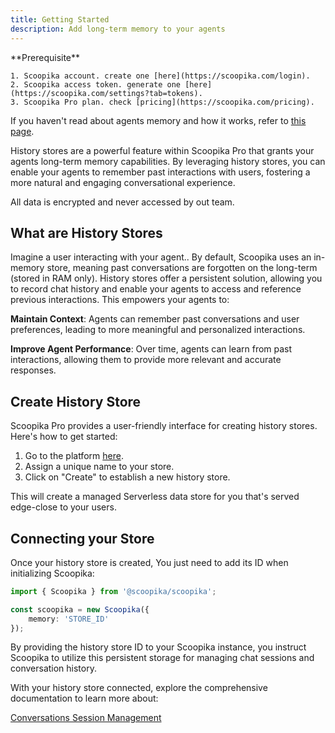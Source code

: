 ```yaml
---
title: Getting Started
description: Add long-term memory to your agents
---
```


<Check>
	**Prerequisite**

	1. Scoopika account. create one [here](https://scoopika.com/login).
	2. Scoopika access token. generate one [here](https://scoopika.com/settings?tab=tokens).
	3. Scoopika Pro plan. check [pricing](https://scoopika.com/pricing).
</Check>

If you haven't read about agents memory and how it works, refer to [this page](/foundations/memory).

History stores are a powerful feature within Scoopika Pro that grants your agents long-term memory capabilities.
By leveraging history stores, you can enable your agents to remember past interactions with users, 
fostering a more natural and engaging conversational experience.

<Check>
	All data is encrypted and never accessed by out team.
</Check>

## What are History Stores

Imagine a user interacting with your agent.. By default, Scoopika uses an in-memory store, 
meaning past conversations are forgotten on the long-term (stored in RAM only). 
History stores offer a persistent solution, allowing you to record chat history and enable your agents to 
access and reference previous interactions. This empowers your agents to:

**Maintain Context**: Agents can remember past conversations and user preferences, 
leading to more meaningful and personalized interactions.

**Improve Agent Performance**: Over time, agents can learn from past interactions, 
allowing them to provide more relevant and accurate responses.

## Create History Store

Scoopika Pro provides a user-friendly interface for creating history stores. Here's how to get started:

1. Go to the platform [here](https://scoopika.com/app/data-stores).
2. Assign a unique name to your store.
3. Click on "Create" to establish a new history store.

This will create a managed Serverless data store for you that's served edge-close to your users.

## Connecting your Store

Once your history store is created, You just need to add its ID when initializing Scoopika:

```typescript
import { Scoopika } from '@scoopika/scoopika';

const scoopika = new Scoopika({
    memory: 'STORE_ID'
});
```

By providing the history store ID to your Scoopika instance,
you instruct Scoopika to utilize this persistent storage for managing chat sessions and conversation history.

With your history store connected, explore the comprehensive documentation to learn more about:

[Conversations Session Management](/packages/ts/scoopika/scoopika/history)
